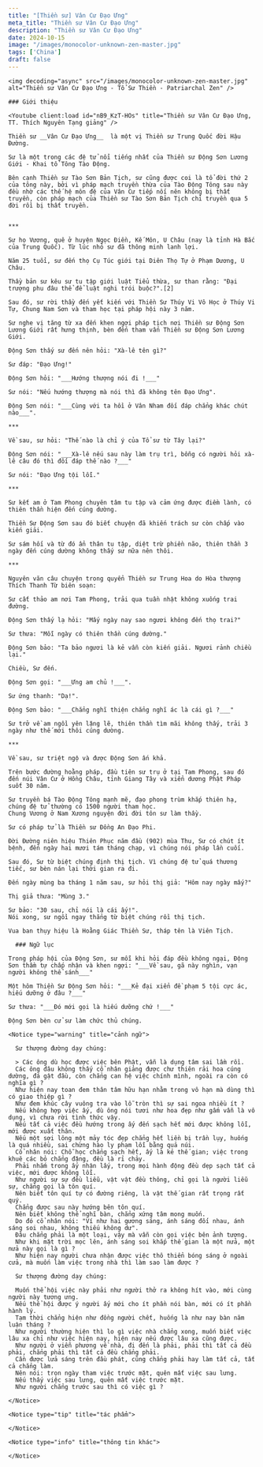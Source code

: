 ```yaml
---
title: "[Thiền sư] Vân Cư Đạo Ưng"
meta_title: "Thiền sư Vân Cư Đạo Ưng"
description: "Thiền sư Vân Cư Đạo Ưng"
date: 2024-10-15
image: "/images/monocolor-unknown-zen-master.jpg"
tags: ['China']
draft: false
---
```


<div className="grid xl:grid-cols-8 lg:grid-cols-8 md:grid-cols-2 sm:grid-cols-2 xs:grid-cols-1 gap-8 bg-body dark:bg-darkmode-body">

  <div className="lg:col-span-3 md:col-span-1">

    <img decoding="async" src="/images/monocolor-unknown-zen-master.jpg" alt="Thiền sư Vân Cư Đạo Ưng - Tổ Sư Thiền - Patriarchal Zen" />

    ### Giới thiệu

    <Youtube client:load id="nB9_KzT-HOs" title="Thiền sư Vân Cư Đạo Ưng, TT. Thích Nguyên Tạng giảng" />

    Thiền sư __Vân Cư Đạo Ưng__  là một vị Thiền sư Trung Quốc đời Hậu Đường.

    Sư là một trong các đệ tử nổi tiếng nhất của Thiền sư Động Sơn Lương Giới - Khai tổ Tông Tào Động.

    Bên cạnh Thiền sư Tào Sơn Bản Tịch, sư cũng được coi là tổ đời thứ 2 của tông này, bởi vì pháp mạch truyền thừa của Tào Động Tông sau này đều nhờ các thế hệ môn đệ của Vân Cư tiếp nối nên không bị thất truyền, còn pháp mạch của Thiền sư Tào Sơn Bản Tịch chỉ truyền qua 5 đời rồi bị thất truyền.


    ***

    Sư họ Vương, quê ở huyện Ngọc Điền, Kế Môn, U Châu (nay là tỉnh Hà Bắc của Trung Quốc). Từ lúc nhỏ sư đã thông minh lanh lợi.

    Năm 25 tuổi, sư đến thọ Cụ Túc giới tại Diên Thọ Tự ở Phạm Dương, U Châu.

    Thầy bản sư kêu sư tu tập giới luật Tiểu thừa, sư than rằng: "Đại trượng phu đâu thể để luật nghi trói buộc?".[2]

    Sau đó, sư rời thầy đến yết kiến với Thiền Sư Thúy Vi Vô Học ở Thúy Vi Tự, Chung Nam Sơn và tham học tại pháp hội này 3 năm.

    Sư nghe vị tăng từ xa đến khen ngợi pháp tịch nơi Thiền sư Động Sơn Lương Giới rất hưng thịnh, bèn đến tham vấn Thiền sư Động Sơn Lương Giới.

    Động Sơn thấy sư đến nên hỏi: "Xà-lê tên gì?"

    Sư đáp: "Đạo Ưng!"

    Động Sơn hỏi: "___Hướng thượng nói đi !___"

    Sư nói: "Nếu hướng thượng mà nói thì đã không tên Đạo Ưng".

    Động Sơn nói: "___Cùng với ta hồi ở Vân Nham đối đáp chẳng khác chút nào___".

    ***

    Về sau, sư hỏi: "Thế nào là chỉ ý của Tổ sư từ Tây lại?"

    Động Sơn nói: "___Xà-lê nếu sau này làm trụ trì, bỗng có người hỏi xà-lê câu đó thì đối đáp thế nào ?___"

    Sư nói: "Đạo Ưng tội lỗi."

    ***

    Sư kết am ở Tam Phong chuyên tâm tu tập và cảm ứng được điềm lành, có thiên thần hiện đến cúng dường.

    Thiền Sư Động Sơn sau đó biết chuyện đã khiến trách sư còn chấp vào kiến giải.

    Sư sám hối và từ đó ẩn thân tu tập, diệt trừ phiền não, thiên thần 3 ngày đến cúng dường không thấy sư nữa nên thôi.

    ***

    Nguyên văn câu chuyện trong quyển Thiền sư Trung Hoa do Hòa thượng Thích Thanh Từ biên soạn:

    Sư cất thảo am nơi Tam Phong, trải qua tuần nhật không xuống trai đường.

    Động Sơn thấy lạ hỏi: "Mấy ngày nay sao ngươi không đến thọ trai?"

    Sư thưa: "Mỗi ngày có thiên thần cúng dường."

    Động Sơn bảo: "Ta bảo ngươi là kẻ vẫn còn kiến giải. Ngươi rảnh chiều lại."

    Chiều, Sư đến.

    Động Sơn gọi: "___Ưng am chủ !___".

    Sư ứng thanh: "Dạ!".

    Động Sơn bảo: "___Chẳng nghĩ thiện chẳng nghĩ ác là cái gì ?___"

    Sư trở về am ngồi yên lặng lẽ, thiên thần tìm mãi không thấy, trải 3 ngày như thế mới thôi cúng dường.

    ***

    Về sau, sư triệt ngộ và được Động Sơn ấn khả.

    Trên bước đường hoằng pháp, đầu tiên sư trụ ở tại Tam Phong, sau đó đến núi Vân Cư ở Hồng Châu, tỉnh Giang Tây và xiển dương Phật Pháp suốt 30 năm.

    Sư truyền bá Tào Động Tông mạnh mẽ, đạo phong trùm khắp thiên hạ, chúng đệ tử thường có 1500 người tham học.
    Chung Vương ở Nam Xương nguyện đời đời tôn sư làm thầy.

    Sư có pháp tử là Thiền sư Đồng An Đạo Phi.

    Đời Đường niên hiệu Thiên Phục năm đầu (902) mùa Thu, Sư có chút ít bệnh, đến ngày hai mươi tám tháng chạp, vì chúng nói pháp lần cuối.

    Sau đó, Sư từ biệt chúng định thị tịch. Vì chúng đệ tử quá thương tiếc, sư bèn nán lại thời gian ra đi.

    Đến ngày mùng ba tháng 1 năm sau, sư hỏi thị giả: "Hôm nay ngày mấy?"

    Thị giả thưa: "Mùng 3."

    Sư bảo: "30 sau, chỉ nói là cái ấy!".
    Nói xong, sư ngồi ngay thẳng từ biệt chúng rồi thị tịch.

    Vua ban thụy hiệu là Hoằng Giác Thiền Sư, tháp tên là Viên Tịch.
  </div>

  <div className="lg:col-span-5 md:col-span-1">

      ### Ngữ lục

    Trong pháp hội của Động Sơn, sư mỗi khi hỏi đáp đều không ngại, Động Sơn thầm tự chấp nhận và khen ngợi: "___Về sau, gã này nghìn, vạn người không thể sánh___"

    Một hôm Thiền Sư Động Sơn hỏi: "___Kẻ đại xiển đề phạm 5 tội cực ác, hiếu dưỡng ở đâu ?___"

    Sư thưa: "___Đó mới gọi là hiếu dưỡng chứ !___"

    Động Sơn bèn cử sư làm chức thủ chúng.

    <Notice type="warning" title="cảnh ngữ">

      Sư thượng đường dạy chúng:

      > Các ông dù học được việc bên Phật, vẫn là dụng tâm sai lầm rồi.
      Các ông đâu không thấy cổ nhân giảng được chư thiên rải hoa cúng dường, đá gật đầu, còn chẳng can hệ việc chính mình, ngoài ra còn có nghĩa gì ?
      Như hiện nay toan đem thân tâm hữu hạn nhằm trong vô hạn mà dùng thì có giao thiệp gì ?
      Như đem khúc cây vuông tra vào lỗ tròn thì sự sai ngoa nhiều ít ?
      Nếu không hợp việc ấy, dù ông nói tươi như hoa đẹp như gấm vẫn là vô dụng, vì chưa rời tình thức vậy.
      Nếu tất cả việc đều hướng trong ấy đến sạch hết mới được không lỗi, mới được xuất thân.
      Nếu một sợi lông một mảy tóc đẹp chẳng hết liền bị trần lụy, huống là quá nhiều, sai chừng hào ly phạm lỗi bằng quả núi.
      Cổ nhân nói: Chỗ học chẳng sạch hết, ấy là kẻ thế gian; việc trong khuê các bỏ chẳng đặng, đều là rỉ chảy.
      Phải nhắm trong ấy nhận lấy, trong mọi hành động đều dẹp sạch tất cả việc, mới được không lỗi.
      Như người sự sự đều liễu, vật vật đều thông, chỉ gọi là người liễu sự, chẳng gọi là tôn quí.
      Nên biết tôn quí tự có đường riêng, là vật thế gian rất trọng rất quý.
      Chẳng được sau này hướng bên tôn quí.
      Nên biết không thể nghĩ bàn, chẳng xứng tâm mong muốn.
      Do đó cổ nhân nói: "Ví như hai gương sáng, ánh sáng đối nhau, ánh sáng soi nhau, không thiếu không dư".
      Đâu chẳng phải là một loại, vậy mà vẫn còn gọi việc bên ảnh tượng.
      Như khi mặt trời mọc lên, ánh sáng soi khắp thế gian là một nửa, một nửa này gọi là gì ?
      Như hiện nay người chưa nhận được việc thô thiển bóng sáng ở ngoài cửa, mà muốn làm việc trong nhà thì làm sao làm được ?

      Sư thượng đường dạy chúng:

      Muốn thể hội việc này phải như người thở ra không hít vào, mới cùng người này tương ưng.
      Nếu thể hội được ý người ấy mới cho ít phần nói bàn, mới có ít phần hành lý.
      Tạm thời chẳng hiện như đồng người chết, huống là như nay bàn năm luận tháng ?
      Như người thường hiện thì lo gì việc nhà chẳng xong, muốn biết việc lâu xa chỉ như việc hiện nay, hiện nay nếu được lâu xa cũng được.
      Như người ở viễn phương về nhà, đi đến là phải, phải thì tất cả đều phải, chẳng phải thì tất cả đều chẳng phải.
      Cần được lửa sáng trên đầu phát, cũng chẳng phải hay làm tất cả, tất cả chẳng làm.
      Nên nói: trọn ngày tham việc trước mặt, quên mất việc sau lưng.
      Nếu thấy việc sau lưng, quên mất việc trước mặt.
      Như người chẳng trước sau thì có việc gì ?

    </Notice>

    <Notice type="tip" title="tác phẩm">

    </Notice>

    <Notice type="info" title="thông tin khác">

    </Notice>

  </div>

</div>
